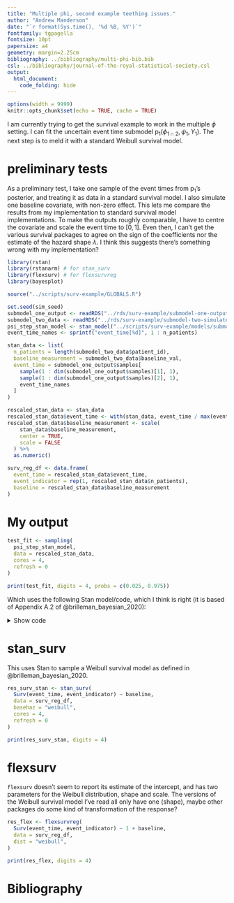 ```yaml
---
title: "Multiple phi, second example teething issues."
author: "Andrew Manderson"
date: "`r format(Sys.time(), '%d %B, %Y')`"
fontfamily: tgpagella
fontsize: 10pt
papersize: a4
geometry: margin=2.25cm
bibliography: ../bibliography/multi-phi-bib.bib
csl: ../bibliography/journal-of-the-royal-statistical-society.csl
output: 
  html_document:
    code_folding: hide
---
```


```r
options(width = 9999)
knitr::opts_chunk$set(echo = TRUE, cache = TRUE)
```


I am currently trying to get the survival example to work in the multiple $\phi$ setting.
I can fit the uncertain event time submodel $\text{p}_{1}(\phi_{1 \cap 2}, \psi_{1}, Y_{1})$.
The next step is to meld it with a standard Weibull survival model.

# preliminary tests

As a preliminary test, I take one sample of the event times from $\text{p}_{1}$'s posterior, and treating it as data in a standard survival model. 
I also simulate one baseline covariate, with non-zero effect.
This lets me compare the results from my implementation to standard survival model implementations. 
To make the outputs roughly comparable, I have to centre the covariate and scale the event time to $[0, 1]$.
Even then, I can't get the various survival packages to agree on the sign
of the coefficients nor the estimate of the hazard shape $\lambda$.
I think this suggests there's something wrong with my implementation?

```r
library(rstan) 
library(rstanarm) # for stan_surv
library(flexsurv) # for flexsurvreg
library(bayesplot)

source("../scripts/surv-example/GLOBALS.R")

set.seed(sim_seed)
submodel_one_output <- readRDS("../rds/surv-example/submodel-one-output.rds")
submodel_two_data <- readRDS("../rds/surv-example/submodel-two-simulated-data.rds")
psi_step_stan_model <- stan_model("../scripts/surv-example/models/submodel-two-psi-step.stan")
event_time_names <- sprintf("event_time[%d]", 1 : n_patients)

stan_data <- list(
  n_patients = length(submodel_two_data$patient_id),
  baseline_measurement = submodel_two_data$baseline_val, 
  event_time = submodel_one_output$samples[
    sample(1 : dim(submodel_one_output$samples)[1], 1), 
    sample(1 : dim(submodel_one_output$samples)[2], 1), 
    event_time_names
  ]
)

rescaled_stan_data <- stan_data
rescaled_stan_data$event_time <- with(stan_data, event_time / max(event_time))
rescaled_stan_data$baseline_measurement <- scale(
    stan_data$baseline_measurement,
    center = TRUE,
    scale = FALSE
  ) %>% 
  as.numeric()

surv_reg_df <- data.frame(
  event_time = rescaled_stan_data$event_time,
  event_indicator = rep(1, rescaled_stan_data$n_patients),
  baseline = rescaled_stan_data$baseline_measurement
)
```

# My output

```r
test_fit <- sampling(
  psi_step_stan_model,
  data = rescaled_stan_data,
  cores = 4,
  refresh = 0
)

print(test_fit, digits = 4, probs = c(0.025, 0.975))
```
Which uses the following Stan model/code, which I think is right (it is based of Appendix A.2 of @brilleman_bayesian_2020):

<details><summary>Show code</summary>
```r
cat(readLines("../scripts/surv-example/models/submodel-two-psi-step.stan"), sep = "\n")
```
</details>

# stan_surv

This uses Stan to sample a Weibull survival model as defined in @brilleman_bayesian_2020.

```r
res_surv_stan <- stan_surv(
  Surv(event_time, event_indicator) ~ baseline, 
  data = surv_reg_df, 
  basehaz = "weibull",
  cores = 4,
  refresh = 0
)

print(res_surv_stan, digits = 4)
```


# flexsurv

`flexsurv` doesn't seem to report its estimate of the intercept, and has two parameters for the Weibull distribution, shape and scale.
The versions of the Weibull survival model I've read all only have one (shape), maybe other packages do some kind of transformation of the response? 

```r
res_flex <- flexsurvreg(
  Surv(event_time, event_indicator) ~ 1 + baseline, 
  data = surv_reg_df, 
  dist = "weibull",
)

print(res_flex, digits = 4)
```

# Bibliography
